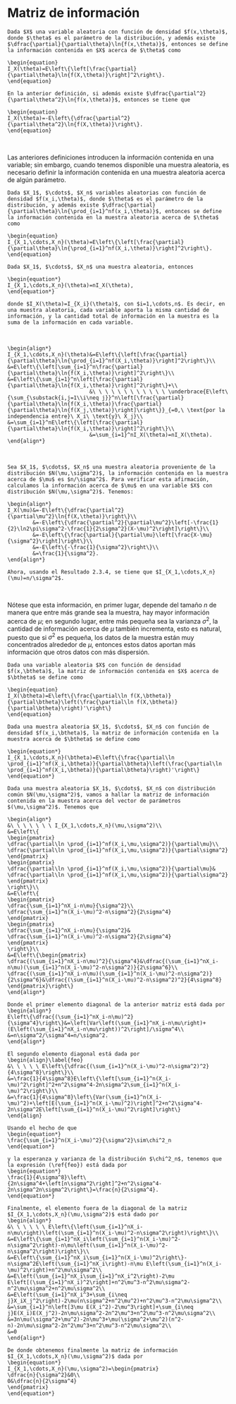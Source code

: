 # Matriz de información

```definition
Dada $X$ una variable aleatoria con función de densidad $f(x,\theta)$, donde $\theta$ es el parámetro de la distribución, y además existe $\dfrac{\partial}{\partial\theta}\ln{f(x,\theta)}$, entonces se define la información contenida en $X$ acerca de $\theta$ como

\begin{equation}
I_X(\theta)=E\left\{\left[\frac{\partial}{\partial\theta}\ln{f(X,\theta)}\right]^2\right\}.
\end{equation}
``` 


```proposition
En la anterior definición, si además existe $\dfrac{\partial^2}{\partial\theta^2}\ln{f(x,\theta)}$, entonces se tiene que

\begin{equation}
I_X(\theta)=-E\left\{\dfrac{\partial^2}{\partial\theta^2}\ln{f(X,\theta)}\right\}.
\end{equation}
```
<br>

Las anteriores definiciones introducen la información contenida en una variable; sin embargo, cuando tenemos disponible una muestra aleatoria, es necesario definir la información contenida en una muestra aleatoria acerca de algún parámetro.

```definition
Dada $X_1$, $\cdots$, $X_n$ variables aleatorias con función de densidad $f(x_i,\theta)$, donde $\theta$ es el parámetro de la distribución, y además existe $\dfrac{\partial}{\partial\theta}\ln{\prod_{i=1}^nf(x_i,\theta)}$, entonces se define la información contenida en la muestra aleatoria acerca de $\theta$ como

\begin{equation}
I_{X_1,\cdots,X_n}(\theta)=E\left\{\left[\frac{\partial}{\partial\theta}\ln{\prod_{i=1}^nf(X_i,\theta)}\right]^2\right\}.
\end{equation}
``` 


```proposition
Dada $X_1$, $\cdots$, $X_n$ una muestra aleatoria, entonces

\begin{equation*}
I_{X_1,\cdots,X_n}(\theta)=nI_X(\theta),
\end{equation*}

donde $I_X(\theta)=I_{X_i}(\theta)$, con $i=1,\cdots,n$. Es decir, en una muestra aleatoria, cada variable aporta la misma cantidad de información, y la cantidad total de información en la muestra es la suma de la información en cada variable.
```
<br>

```proof
\begin{align*}
I_{X_1,\cdots,X_n}(\theta)&=E\left\{\left[\frac{\partial}{\partial\theta}\ln{\prod_{i=1}^nf(X_i,\theta)}\right]^2\right\}\\                   &=E\left\{\left[\sum_{i=1}^n\frac{\partial}{\partial\theta}\ln{f(X_i,\theta)}\right]^2\right\}\\                       &=E\left\{\sum_{i=1}^n\left[\frac{\partial}{\partial\theta}\ln{f(X_i,\theta)}\right]^2\right\}+\\
                          &\ \ \ \ \ \ \ \ \ \ \ \ \underbrace{E\left\{\sum_{\substack{i,j=1\\i\neq j}}^n\left[\frac{\partial}{\partial\theta}\ln{f(X_i,\theta)}\frac{\partial}{\partial\theta}\ln{f(X_j,\theta)}\right]\right\}}_{=0,\ \text{por la independencia entre}\ X_i\ \text{y}\ X_j}\\                      &=\sum_{i=1}^nE\left\{\left[\frac{\partial}{\partial\theta}\ln{f(X_i,\theta)}\right]^2\right\}\\
                          &=\sum_{i=1}^nI_X(\theta)=nI_X(\theta).
\end{align*}
```
<br>

```example
Sea $X_1$, $\cdots$, $X_n$ una muestra aleatoria proveniente de la distribución $N(\mu,\sigma^2)$, la información contenida en la muestra acerca de $\mu$ es $n/\sigma^2$. Para verificar esta afirmación, calculamos la información acerca de $\mu$ en una variable $X$ con distribución $N(\mu,\sigma^2)$. Tenemos:
  
\begin{align*}
I_X(\mu)&=-E\left\{\dfrac{\partial^2}{\partial\mu^2}\ln{f(X,\theta)}\right\}\\
        &=-E\left\{\dfrac{\partial^2}{\partial\mu^2}\left[-\frac{1}{2}\ln2\pi\sigma^2-\frac{1}{2\sigma^2}(X-\mu)^2\right]\right\}\\
        &=-E\left\{\frac{\partial}{\partial\mu}\left[\frac{X-\mu}{\sigma^2}\right]\right\}\\
        &=-E\left\{-\frac{1}{\sigma^2}\right\}\\
        &=\frac{1}{\sigma^2}.
\end{align*}

Ahora, usando el Resultado 2.3.4, se tiene que $I_{X_1,\cdots,X_n}(\mu)=n/\sigma^2$.
```
<br>

Nótese que esta información, en primer lugar, depende del tamaño $n$ de manera que entre más grande sea la muestra, hay mayor información acerca de $\mu$; en segundo lugar, entre más pequeña sea la varianza $\sigma^2$, la cantidad de información acerca de $\mu$ también incrementa, esto es natural, puesto que si $\sigma^2$ es pequeña, los datos de la muestra están muy concentrados alrededor de $\mu$, entonces estos datos aportan más información que otros datos con más dispersión.

```definition
Dada una variable aleatoria $X$ con función de densidad $f(x,\btheta)$, la matriz de información contenida en $X$ acerca de $\btheta$ se define como

\begin{equation}
I_X(\btheta)=E\left\{\frac{\partial\ln f(X,\btheta)}{\partial\btheta}\left(\frac{\partial\ln f(X,\btheta)}{\partial\btheta}\right)'\right\}
\end{equation}
``` 


```definition
Dada una muestra aleatoria $X_1$, $\cdots$, $X_n$ con función de densidad $f(x_i,\btheta)$, la matriz de información contenida en la muestra acerca de $\btheta$ se define como

\begin{equation*}
I_{X_1,\cdots,X_n}(\btheta)=E\left\{\frac{\partial\ln \prod_{i=1}^nf(X_i,\btheta)}{\partial\btheta}\left(\frac{\partial\ln \prod_{i=1}^nf(X_i,\btheta)}{\partial\btheta}\right)'\right\}
\end{equation*}
``` 


```example
Dada una muestra aleatoria $X_1$, $\cdots$, $X_n$ con distribución común $N(\mu,\sigma^2)$, vamos a hallar la matriz de información contenida en la muestra acerca del vector de parámetros $(\mu,\sigma^2)$. Tenemos que

\begin{align*}
&\ \ \ \ \ \ \ I_{X_1,\cdots,X_n}(\mu,\sigma^2)\\
&=E\left\{
\begin{pmatrix}
\dfrac{\partial\ln \prod_{i=1}^nf(X_i,\mu,\sigma^2)}{\partial\mu}\\
\dfrac{\partial\ln \prod_{i=1}^nf(X_i,\mu,\sigma^2)}{\partial\sigma^2}
\end{pmatrix}
\begin{pmatrix}
\dfrac{\partial\ln \prod_{i=1}^nf(X_i,\mu,\sigma^2)}{\partial\mu}&
\dfrac{\partial\ln \prod_{i=1}^nf(X_i,\mu,\sigma^2)}{\partial\sigma^2}
\end{pmatrix}
\right\}\\
&=E\left\{
\begin{pmatrix}
\dfrac{\sum_{i=1}^nX_i-n\mu}{\sigma^2}\\
\dfrac{\sum_{i=1}^n(X_i-\mu)^2-n\sigma^2}{2\sigma^4}
\end{pmatrix}
\begin{pmatrix}
\dfrac{\sum_{i=1}^nX_i-n\mu}{\sigma^2}&
\dfrac{\sum_{i=1}^n(X_i-\mu)^2-n\sigma^2}{2\sigma^4}
\end{pmatrix}
\right\}\\
&=E\left\{\begin{pmatrix}
\dfrac{(\sum_{i=1}^nX_i-n\mu)^2}{\sigma^4}&\dfrac{(\sum_{i=1}^nX_i-n\mu)(\sum_{i=1}^n(X_i-\mu)^2-n\sigma^2)}{2\sigma^6}\\
\dfrac{(\sum_{i=1}^nX_i-n\mu)(\sum_{i=1}^n(X_i-\mu)^2-n\sigma^2)}{2\sigma^6}&\dfrac{(\sum_{i=1}^n(X_i-\mu)^2-n\sigma^2)^2}{4\sigma^8}
\end{pmatrix}\right\}
\end{align*}

Donde el primer elemento diagonal de la anterior matriz está dada por
\begin{align*}
E\left\{\dfrac{(\sum_{i=1}^nX_i-n\mu)^2}{\sigma^4}\right\}&=\left[Var\left(\sum_{i=1}^nX_i-n\mu\right)+(E\left(\sum_{i=1}^nX_i-n\mu\right))^2\right]/\sigma^4\\
&=n\sigma^2/\sigma^4=n/\sigma^2.
\end{align*}

El segundo elemento diagonal está dada por
\begin{align}\label{feo}
&\ \ \ \ \ E\left\{\dfrac{(\sum_{i=1}^n(X_i-\mu)^2-n\sigma^2)^2}{4\sigma^8}\right\}\\
&=\frac{1}{4\sigma^8}E\left\{\left[\sum_{i=1}^n(X_i-\mu)^2\right]^2+n^2\sigma^4-2n\sigma^2\sum_{i=1}^n(X_i-\mu)^2\right\}\\
&=\frac{1}{4\sigma^8}\left\{Var(\sum_{i=1}^n(X_i-\mu)^2)+\left[E(\sum_{i=1}^n(X_i-\mu)^2)\right]^2+n^2\sigma^4-2n\sigma^2E\left[\sum_{i=1}^n(X_i-\mu)^2\right]\right\}
\end{align}

Usando el hecho de que
\begin{equation*}
\frac{\sum_{i=1}^n(X_i-\mu)^2}{\sigma^2}\sim\chi^2_n
\end{equation*}

y la esperanza y varianza de la distribución $\chi^2_n$, tenemos que la expresión (\ref{feo}) está dada por
\begin{equation*}
\frac{1}{4\sigma^8}\left\{2n\sigma^4+\left[n\sigma^2\right]^2+n^2\sigma^4-2n\sigma^2n\sigma^2\right\}=\frac{n}{2\sigma^4}.
\end{equation*}

Finalmente, el elemento fuera de la diagonal de la matriz $I_{X_1,\cdots,X_n}(\mu,\sigma^2)$ está dado por
\begin{align*}
&\ \ \ \ \ \ E\left\{\left(\sum_{i=1}^nX_i-n\mu\right)\left(\sum_{i=1}^n(X_i-\mu)^2-n\sigma^2\right)\right\}\\
&=E\left\{\sum_{i=1}^nX_i\left(\sum_{i=1}^n(X_i-\mu)^2-n\sigma^2\right)-n\mu\left(\sum_{i=1}^n(X_i-\mu)^2-n\sigma^2\right)\right\}\\
&=E\left\{\sum_{i=1}^nX_i\sum_{i=1}^n(X_i-\mu)^2\right\}-n\sigma^2E\left(\sum_{i=1}^nX_i\right)-n\mu E\left(\sum_{i=1}^n(X_i-\mu)^2\right)+n^2\mu\sigma^2\\
&=E\left(\sum_{i=1}^nX_i\sum_{i=1}^nX_i^2\right)-2\mu E\left[(\sum_{i=1}^nX_i)^2\right]+n^2\mu^3-n^2\mu\sigma^2-n^2\mu\sigma^2+n^2\mu\sigma^2\\
&=E\left(\sum_{i=1}^nX_i^3+\sum_{i\neq j}X_iX_j^2\right)-2\mu(n\sigma^2+n^2\mu^2)+n^2\mu^3-n^2\mu\sigma^2\\
&=\sum_{i=1}^n\left[3\mu E(X_i^2)-2\mu^3\right]+\sum_{i\neq j}E(X_i)E(X_j^2)-2n\mu\sigma^2-2n^2\mu^3+n^2\mu^3-n^2\mu\sigma^2\\
&=3n\mu(\sigma^2+\mu^2)-2n\mu^3+\mu(\sigma^2+\mu^2)(n^2-n)-2n\mu\sigma^2-2n^2\mu^3+n^2\mu^3-n^2\mu\sigma^2\\
&=0
\end{align*}

De donde obtenemos finalmente la matriz de información $I_{X_1,\cdots,X_n}(\mu,\sigma^2)$ dada por
\begin{equation*}
I_{X_1,\cdots,X_n}(\mu,\sigma^2)=\begin{pmatrix}
\dfrac{n}{\sigma^2}&0\\
0&\dfrac{n}{2\sigma^4}
\end{pmatrix}
\end{equation*}
```
